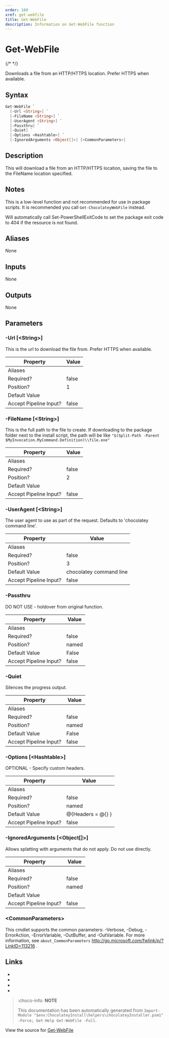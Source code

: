---
order: 160
xref: get-webfile
title: Get-WebFile
description: Information on Get-WebFile function
---

# Get-WebFile

{/* <!-- This documentation is automatically generated from https://github.com/chocolatey/choco/blob/master/src/chocolatey.resources/helpers/functions/Get-WebFile.ps1 using https://github.com/chocolatey/choco/blob/master/GenerateDocs.ps1. Contributions are welcome at the original location(s). --> */}

Downloads a file from an HTTP/HTTPS location. Prefer HTTPS when
available.

## Syntax

~~~powershell
Get-WebFile `
  [-Url <String>] `
  [-FileName <String>] `
  [-UserAgent <String>] `
  [-Passthru] `
  [-Quiet] `
  [-Options <Hashtable>] `
  [-IgnoredArguments <Object[]>] [<CommonParameters>]
~~~

## Description

This will download a file from an HTTP/HTTPS location, saving the file
to the FileName location specified.

## Notes

This is a low-level function and not recommended for use in package
scripts. It is recommended you call `Get-ChocolateyWebFile` instead.

Will automatically call Set-PowerShellExitCode to set the package exit
code to 404 if the resource is not found.

## Aliases

None

## Inputs

None

## Outputs

None

## Parameters

###  -Url [&lt;String&gt;]
This is the url to download the file from. Prefer HTTPS when available.

Property               | Value
---------------------- | -----
Aliases                | 
Required?              | false
Position?              | 1
Default Value          | 
Accept Pipeline Input? | false
 
###  -FileName [&lt;String&gt;]
This is the full path to the file to create. If downloading to the
package folder next to the install script, the path will be like
`"$(Split-Path -Parent $MyInvocation.MyCommand.Definition)\\file.exe"`

Property               | Value
---------------------- | -----
Aliases                | 
Required?              | false
Position?              | 2
Default Value          | 
Accept Pipeline Input? | false
 
###  -UserAgent [&lt;String&gt;]
The user agent to use as part of the request. Defaults to 'chocolatey
command line'.

Property               | Value
---------------------- | -----------------------
Aliases                | 
Required?              | false
Position?              | 3
Default Value          | chocolatey command line
Accept Pipeline Input? | false
 
###  -Passthru
DO NOT USE - holdover from original function.

Property               | Value
---------------------- | -----
Aliases                | 
Required?              | false
Position?              | named
Default Value          | False
Accept Pipeline Input? | false
 
###  -Quiet
Silences the progress output.

Property               | Value
---------------------- | -----
Aliases                | 
Required?              | false
Position?              | named
Default Value          | False
Accept Pipeline Input? | false
 
###  -Options [&lt;Hashtable&gt;]
OPTIONAL - Specify custom headers.

Property               | Value
---------------------- | -----------------
Aliases                | 
Required?              | false
Position?              | named
Default Value          | @{Headers = @{} }
Accept Pipeline Input? | false
 
###  -IgnoredArguments [&lt;Object[]&gt;]
Allows splatting with arguments that do not apply. Do not use directly.

Property               | Value
---------------------- | -----
Aliases                | 
Required?              | false
Position?              | named
Default Value          | 
Accept Pipeline Input? | false
 
### &lt;CommonParameters&gt;

This cmdlet supports the common parameters: -Verbose, -Debug, -ErrorAction, -ErrorVariable, -OutBuffer, and -OutVariable. For more information, see `about_CommonParameters` http://go.microsoft.com/fwlink/p/?LinkID=113216 .


## Links

 * <Xref title="Get-ChocolateyWebFile" value="get-chocolateywebfile" />
 * <Xref title="Get-FtpFile" value="get-ftpfile" />
 * <Xref title="Get-WebHeaders" value="get-webheaders" />
 * <Xref title="Get-WebFileName" value="get-webfilename" />


<Xref title="Function Reference" value="powershell-reference" />

> :choco-info: **NOTE**
>
> This documentation has been automatically generated from `Import-Module "$env:ChocolateyInstall\helpers\chocolateyInstaller.psm1" -Force; Get-Help Get-WebFile -Full`.

View the source for [Get-WebFile](https://github.com/chocolatey/choco/blob/master/src/chocolatey.resources/helpers/functions/Get-WebFile.ps1)
